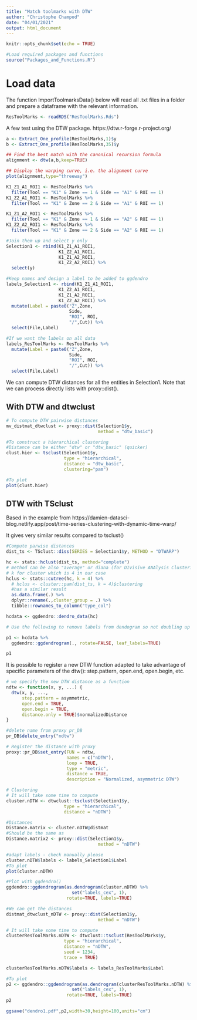 ```yaml
---
title: "Match toolmarks with DTW"
author: "Christophe Champod"
date: "04/01/2021"
output: html_document
---
```


```r
knitr::opts_chunk$set(echo = TRUE)

#Load required packages and functions
source("Packages_and_Functions.R")
```

# Load data

The function ImportToolmarksData() below will read all .txt files in a folder and prepare a dataframe with the relevant information.

```r
ResToolMarks <- readRDS("ResToolMarks.Rds")
```

A few test using the DTW package. https://dtw.r-forge.r-project.org/
```r
a <- Extract_One_profile(ResToolMarks,1)$y
b <- Extract_One_profile(ResToolMarks,35)$y

## Find the best match with the canonical recursion formula
alignment <- dtw(a,b,keep=TRUE)

## Display the warping curve, i.e. the alignment curve
plot(alignment,type="threeway")
```

```r

K1_Z1_A1_ROI1 <- ResToolMarks %>%
  filter(Tool == "K1" & Zone == 1 & Side == "A1" & ROI == 1)
K1_Z2_A1_ROI1 <- ResToolMarks %>%
  filter(Tool == "K1" & Zone == 2 & Side == "A1" & ROI == 1)

K1_Z1_A2_ROI1 <- ResToolMarks %>%
  filter(Tool == "K1" & Zone == 1 & Side == "A2" & ROI == 1)
K1_Z2_A2_ROI1 <- ResToolMarks %>%
  filter(Tool == "K1" & Zone == 2 & Side == "A2" & ROI == 1)

#Join them up and select y only
Selection1 <- rbind(K1_Z1_A1_ROI1,
                    K1_Z2_A1_ROI1,
                    K1_Z1_A2_ROI1,
                    K1_Z2_A2_ROI1) %>%
  select(y)

#Keep names and design a label to be added to ggdendro
labels_Selection1 <- rbind(K1_Z1_A1_ROI1,
                    K1_Z2_A1_ROI1,
                    K1_Z1_A2_ROI1,
                    K1_Z2_A2_ROI1) %>%
  mutate(Label = paste0("Z",Zone,
                        Side,
                        "ROI", ROI,
                        "/",Cut)) %>%
  select(File,Label)

#If we want the labels on all data
labels_ResToolMarks <- ResToolMarks %>%
  mutate(Label = paste0("Z",Zone,
                        Side,
                        "ROI", ROI,
                        "/",Cut)) %>%
  select(File,Label)
```

We can compute DTW distances for all the entities in Selection1. Note that we can process directly lists with proxy::dist().

## With DTW and dtwclust

```r
# To compute DTW pairwise distances
mv_distmat_dtwclust <- proxy::dist(Selection1$y,
                                   method = "dtw_basic")

#To construct a hierarchical clustering
#Distance can be either "dtw" or "dtw_basic" (quicker)
clust.hier <- tsclust(Selection1$y, 
                      type = "hierarchical", 
                      distance = "dtw_basic", 
                      clustering="pam")

#To plot
plot(clust.hier)
```

## DTW with TSclust

Based in the example from https://damien-datasci-blog.netlify.app/post/time-series-clustering-with-dynamic-time-warp/

It gives very similar results compared to tsclust()

```r
#Compute parwise distances
dist_ts <- TSclust::diss(SERIES = Selection1$y, METHOD = "DTWARP")

hc <- stats::hclust(dist_ts, method="complete")
# method can be also "average" or diana (for DIvisive ANAlysis Clustering)
# k for cluster which is 4 in our case 
hclus <- stats::cutree(hc, k = 4) %>% 
  # hclus <- cluster::pam(dist_ts, k = 4)$clustering 
  #has a similar result
  as.data.frame(.) %>%
  dplyr::rename(.,cluster_group = .) %>%
  tibble::rownames_to_column("type_col")

hcdata <- ggdendro::dendro_data(hc)

# Use the following to remove labels from dendogram so not doubling up - but good for checking hcdata$labels$label <- ""

p1 <- hcdata %>%
  ggdendro::ggdendrogram(., rotate=FALSE, leaf_labels=TRUE)

p1
```

It is possible to register a new DTW function adapted to take advantage of specific parameters of the dtw(): step.pattern, open.end, open.begin, etc.

```r
# we specify the new DTW distance as a function
ndtw <- function(x, y, ...) {
  dtw(x, y, ...,
      step.pattern = asymmetric,
      open.end = TRUE,
      open.begin = TRUE,
      distance.only = TRUE)$normalizedDistance
}

#delete name from proxy pr_DB
pr_DB$delete_entry("ndtw")

# Register the distance with proxy
proxy::pr_DB$set_entry(FUN = ndtw, 
                       names = c("nDTW"),
                       loop = TRUE, 
                       type = "metric",
                       distance = TRUE,
                       description = "Normalized, asymmetric DTW")
```

```r
# Clustering
# It will take some time to compute
cluster.nDTW <- dtwclust::tsclust(Selection1$y,
                      type = "hierarchical",
                      distance = "nDTW")

#Distances
Distance.matrix <- cluster.nDTW@distmat
#Should be the same as
Distance.matrix2 <- proxy::dist(Selection1$y,
                                   method = "nDTW")

#adapt labels - check manually please
cluster.nDTW$labels <- labels_Selection1$Label
#To plot
plot(cluster.nDTW)

#Plot with ggdendro()
ggdendro::ggdendrogram(as.dendrogram(cluster.nDTW) %>%
                         set("labels_cex", 1),
                       rotate=TRUE, labels=TRUE)

#We can get the distances
distmat_dtwclust_nDTW <- proxy::dist(Selection1$y,
                                   method = "nDTW")
```

```r
# It will take some time to compute
clusterResToolMarks.nDTW <- dtwclust::tsclust(ResToolMarks$y,
                      type = "hierarchical",
                      distance = "nDTW",
                      seed = 1234,
                      trace = TRUE)

clusterResToolMarks.nDTW$labels <- labels_ResToolMarks$Label

#To plot
p2 <- ggdendro::ggdendrogram(as.dendrogram(clusterResToolMarks.nDTW) %>%
                         set("labels_cex", 1),
                       rotate=TRUE, labels=TRUE)
p2

ggsave("dendro1.pdf",p2,width=30,height=100,units="cm")
```

